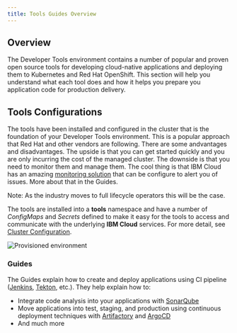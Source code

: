 ```yaml
---
title: Tools Guides Overview
---
```


## Overview

The Developer Tools environment contains a number of popular and proven open source tools for developing cloud-native applications and deploying them to Kubernetes and Red Hat OpenShift. This section will help you understand what each tool does and how it helps you prepare you application code for production delivery.

## Tools Configurations

The tools have been installed and configured in the cluster that is the foundation of your Developer Tools environment. This is a popular approach that Red Hat and other vendors are following. There are some andvantages and disadvantages. The upside is that you can get started quickly and you are only incurring the cost of the managed cluster. The downside is that you need to monitor them and manage them. The cool thing is that IBM Cloud has an amazing [monitoring solution](/guides/monitoring) that can be configure to alert you of issues. More about that in the Guides.

Note: As the industry moves to full lifecycle operators this will be the case.

The tools are installed into a **tools** namespace and have a number of _ConfigMaps_ and _Secrets_ defined to make it easy for the tools to access and communicate with the underlying **IBM Cloud** services. For more detail, see [Cluster Configuration](/admin/cluster-configuration).

![Provisioned environment](../../images/catalyst-provisioned-environment.png)

### Guides

The Guides explain how to create and deploy applications using CI pipeline ([Jenkins](/guides/continuous-integration), [Tekton](/guides/continuous-integration-tekton), etc.). They help explain how to:
- Integrate code analysis into your applications with [SonarQube](/guides/code-analysis)
- Move applications into test, staging, and production using continuous deployment techniques with [Artifactory](/guides/artifact-management) and [ArgoCD](/guides/continuous-delivery)
- And much more
